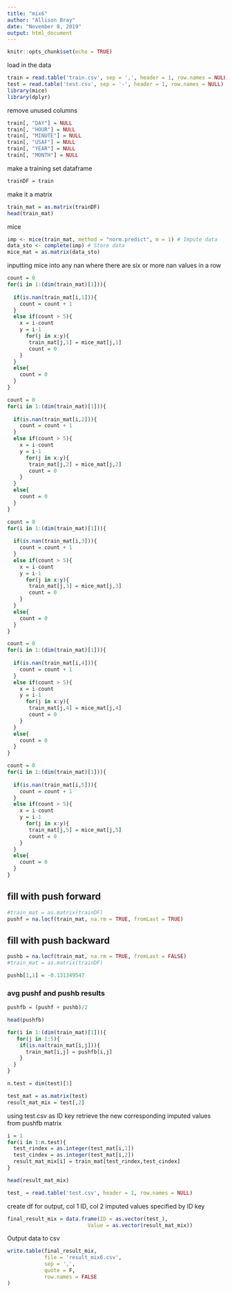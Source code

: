 ---
title: "mix6"
author: "Allison Bray"
date: "November 8, 2019"
output: html_document
---

```{r setup, include=FALSE}
knitr::opts_chunk$set(echo = TRUE)
```

load in the data
```{r}
train = read.table('train.csv', sep = ',', header = 1, row.names = NULL)
test = read.table('test.csv', sep = '-', header = 1, row.names = NULL)
library(mice)
library(dplyr)

```

remove unused columns 
```{r}
train[, "DAY"] = NULL
train[, "HOUR"] = NULL
train[, "MINUTE"] = NULL
train[, "USAF"] = NULL
train[, "YEAR"] = NULL
train[, "MONTH"] = NULL
```


make a training set dataframe
```{r}
trainDF = train
```

make it a matrix
```{r}
train_mat = as.matrix(trainDF)
head(train_mat)
```
mice
```{r}
imp <- mice(train_mat, method = "norm.predict", m = 1) # Impute data
data_sto <- complete(imp) # Store data
mice_mat = as.matrix(data_sto)
```


inputting mice into any nan where there are six or more nan values in a row 
```{r}
count = 0
for(i in 1:(dim(train_mat)[1])){
  
  if(is.nan(train_mat[i,1])){
    count = count + 1
  }
  else if(count > 5){
    x = i-count
    y = i-1
      for(j in x:y){
       train_mat[j,1] = mice_mat[j,1]
       count = 0
    }
  }
  else{
    count = 0
  }
}

count = 0
for(i in 1:(dim(train_mat)[1])){
  
  if(is.nan(train_mat[i,2])){
    count = count + 1
  }
  else if(count > 5){
    x = i-count
    y = i-1
      for(j in x:y){
       train_mat[j,2] = mice_mat[j,2]
       count = 0
    }
  }
  else{
    count = 0
  }
}

count = 0
for(i in 1:(dim(train_mat)[1])){
  
  if(is.nan(train_mat[i,3])){
    count = count + 1
  }
  else if(count > 5){
    x = i-count
    y = i-1
      for(j in x:y){
       train_mat[j,3] = mice_mat[j,3]
       count = 0
    }
  }
  else{
    count = 0
  }
}

count = 0
for(i in 1:(dim(train_mat)[1])){
  
  if(is.nan(train_mat[i,4])){
    count = count + 1
  }
  else if(count > 5){
    x = i-count
    y = i-1
      for(j in x:y){
       train_mat[j,4] = mice_mat[j,4]
       count = 0
    }
  }
  else{
    count = 0
  }
}

count = 0
for(i in 1:(dim(train_mat)[1])){
  
  if(is.nan(train_mat[i,5])){
    count = count + 1
  }
  else if(count > 5){
    x = i-count
    y = i-1
      for(j in x:y){
       train_mat[j,5] = mice_mat[j,5]
       count = 0
    }
  }
  else{
    count = 0
  }
}
```


##############################

## fill with push forward 
```{r}
#train_mat = as.matrix(trainDF)
pushf = na.locf(train_mat, na.rm = TRUE, fromLast = TRUE)
```



## fill with push backward 
```{r}
pushb = na.locf(train_mat, na.rm = TRUE, fromLast = FALSE)
#train_mat = as.matrix(trainDF)

pushb[1,1] = -0.131349547
```


### avg pushf and pushb results
```{r}
pushfb = (pushf + pushb)/2

head(pushfb)


```


```{r}
for(i in 1:(dim(train_mat)[1])){
   for(j in 1:5){
    if(is.na(train_mat[i,j])){
      train_mat[i,j] = pushfb[i,j]
    }
  }
}
```


```{r}
n.test = dim(test)[1]

test_mat = as.matrix(test)
result_mat_mix = test[,2]
```

using test.csv as ID key
retrieve the new corresponding imputed values from pushfb matrix
```{r}
i = 1
for(i in 1:n.test){
  test_rindex = as.integer(test_mat[i,1])
  test_cindex = as.integer(test_mat[i,2])
  result_mat_mix[i] = train_mat[test_rindex,test_cindex]
}

head(result_mat_mix)

test_ = read.table('test.csv', header = 1, row.names = NULL)
```
create df for output, col 1 ID, col 2 imputed values specified by ID key
```{r}
final_result_mix = data.frame(ID = as.vector(test_), 
                          Value = as.vector(result_mat_mix))
```
Output data to csv
```{r}
write.table(final_result_mix,
            file = 'result_mix6.csv',
            sep = ',',
            quote = F,
            row.names = FALSE
)
```


